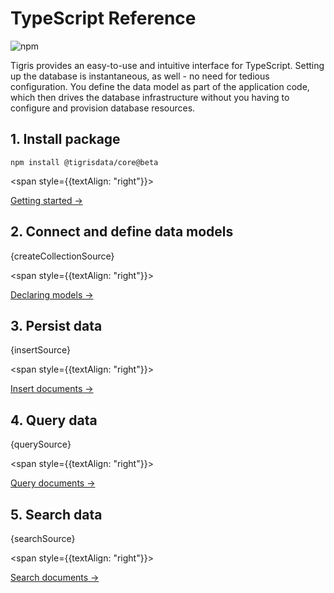 
# TypeScript Reference

![npm](https://img.shields.io/npm/v/@tigrisdata/core/beta.svg)

Tigris provides an easy-to-use and intuitive interface for TypeScript. Setting up
the database is instantaneous, as well - no need for tedious configuration.
You define the data model as part of the application code, which then drives
the database infrastructure without you having to configure and provision
database resources.

## 1. Install package

```shell
npm install @tigrisdata/core@beta
```

<span style={{textAlign: "right"}}>

[Getting started →](getting-started)

</span>

## 2. Connect and define data models

<CodeBlock language="typescript">{createCollectionSource}</CodeBlock>

<span style={{textAlign: "right"}}>

[Declaring models →](documents/datamodel)

</span>

## 3. Persist data

<CodeBlock language="typescript">{insertSource}</CodeBlock>

<span style={{textAlign: "right"}}>

[Insert documents →](documents/insert)

</span>

## 4. Query data

<CodeBlock language="typescript">{querySource}</CodeBlock>

<span style={{textAlign: "right"}}>

[Query documents →](documents/query)

</span>

## 5. Search data

<CodeBlock language="typescript">{searchSource}</CodeBlock>

<span style={{textAlign: "right"}}>

[Search documents →](documents/search)

</span>
